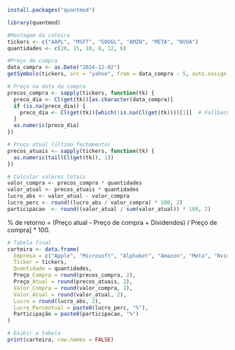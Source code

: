 ```r
install.packages("quantmod")                                                        
```

```r
library(quantmod)
```

```r
#Montagem da cateira
tickers <- c("AAPL", "MSFT", "GOOGL", "AMZN", "META", "NVDA")
quantidades <- c(20, 15, 10, 8, 12, 6)
```

```r

#Preço de compra
data_compra <- as.Date("2024-12-02")
getSymbols(tickers, src = "yahoo", from = data_compra - 5, auto.assign = TRUE)

# Preço na data da compra
precos_compra <- sapply(tickers, function(tk) {
  preco_dia <- Cl(get(tk))[as.character(data_compra)]
  if (is.na(preco_dia)) {
    preco_dia <- Cl(get(tk))[which(!is.na(Cl(get(tk))))[1]]  # Fallback para o primeiro preço válido
  }
  as.numeric(preco_dia)
})


```

```r
# Preço atual (último fechamento)
precos_atuais <- sapply(tickers, function(tk) {
  as.numeric(tail(Cl(get(tk)), 1))
})
```

```r
# Calcular valores totais
valor_compra <- precos_compra * quantidades
valor_atual <- precos_atuais * quantidades
lucro_abs <- valor_atual - valor_compra
lucro_perc <- round((lucro_abs / valor_compra) * 100, 2)
participacao  <- round((valor_atual / sum(valor_atual)) * 100, 2)
```

% de retorno = (Preço atual - Preço de compra + Dividendos) / Preço de compra\] \* 100. 

```r
# Tabela final
carteira <- data.frame(
  Empresa = c("Apple", "Microsoft", "Alphabet", "Amazon", "Meta", "Nvidia"),
  Ticker = tickers,
  Quantidade = quantidades,
  Preço_Compra = round(precos_compra, 2),
  Preço_Atual = round(precos_atuais, 2),
  Valor_Compra = round(valor_compra, 2),
  Valor_Atual = round(valor_atual, 2),
  Lucro = round(lucro_abs, 2),
  Lucro_Percentual = paste0(lucro_perc, "%"),
  Participação = paste0(participacao, "%")
)

# Exibir a tabela
print(carteira, row.names = FALSE)
```
